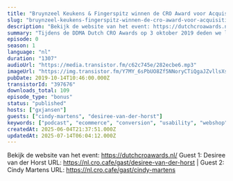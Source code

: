 ```yaml
---
title: "Bruynzeel Keukens & Fingerspitz winnen de CRO Award voor Acquisitie testing, met Cindy Martens en Desire van der Horst"
slug: "bruynzeel-keukens-fingerspitz-winnen-de-cro-award-voor-acquisitie-testing-met-cindy-martens-en-desire-van-der-horst"
description: "Bekijk de website van het event: https://dutchcroawards.nl/ Guest 1: Desiree van der Horst URL: https://nl.cro.cafe/gast/desiree-van-der-horst | Guest 2: Cindy Martens URL: https://nl.cro.cafe/gast/cindy-martens"
summary: "Tijdens de DDMA Dutch CRO Awards op 3 oktober 2019 deden we live verslag vanaf het event.\r\n\r\nIn deze sectie spreken we met Cindy Martens van Bruynzeel Keukens & Desire van der Horst, conversie lead bij Fingerspitz. Dit jaar hebben ze Vakanties.nl en Flindall verslagen in de categorie \"Acquisitie testing\". Ze vertellen hier in de podcast over hun creatieve manier van het targetten van hun klanten."
episode: 0
season: 1
language: "nl"
duration: "1307"
audioUrl: "https://media.transistor.fm/c62c745e/282ecbe6.mp3"
imageUrl: "https://img.transistor.fm/Y7MY_6sPbUO8Zf5NNoryCTiQgaJZvllsXseIrnrShy4/rs:fill:3000:3000:1/q:60/aHR0cHM6Ly9pbWct/dXBsb2FkLXByb2R1/Y3Rpb24udHJhbnNp/c3Rvci5mbS85MTcy/OWMzYjllZWYyMDlm/ODVhMGQzYzA1MDFm/ODExNy5qcGVn.webp"
pubDate: 2019-10-14T10:46:00.000Z
transistorId: "397676"
downloads_total: 109
episode_type: "bonus"
status: "published"
hosts: ["gxjansen"]
guests: ["cindy-martens", "desiree-van-der-horst"]
keywords: ["podcast", "ecommerce", "conversion", "usability", "webshop", "english"]
createdAt: 2025-06-04T21:37:51.000Z
updatedAt: 2025-07-14T06:04:12.000Z
---
```


Bekijk de website van het event: https://dutchcroawards.nl/ Guest 1: Desiree van der Horst URL: https://nl.cro.cafe/gast/desiree-van-der-horst | Guest 2: Cindy Martens URL: https://nl.cro.cafe/gast/cindy-martens
